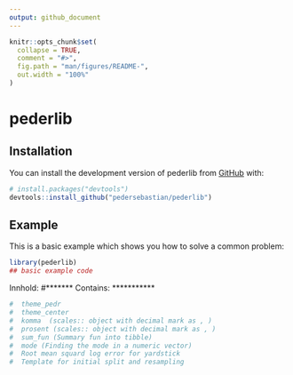 ```yaml
---
output: github_document
---
```


<!-- README.md is generated from README.Rmd. Please edit that file -->

```r
knitr::opts_chunk$set(
  collapse = TRUE,
  comment = "#>",
  fig.path = "man/figures/README-",
  out.width = "100%"
)
```

# pederlib

<!-- badges: start -->
<!-- badges: end -->



## Installation

You can install the development version of pederlib from [GitHub](https://github.com/) with:

``` r
# install.packages("devtools")
devtools::install_github("pedersebastian/pederlib")
```

## Example

This is a basic example which shows you how to solve a common problem:

```r
library(pederlib)
## basic example code
```
Innhold: 
#******* Contains: ***********
```r
#  theme_pedr
#  theme_center
#  komma  (scales:: object with decimal mark as , )
#  prosent (scales:: object with decimal mark as , )
#  sum_fun (Summary fun into tibble)
#  mode (Finding the mode in a numeric vector)
#  Root mean squard log error for yardstick
#  Template for initial split and resampling
```


